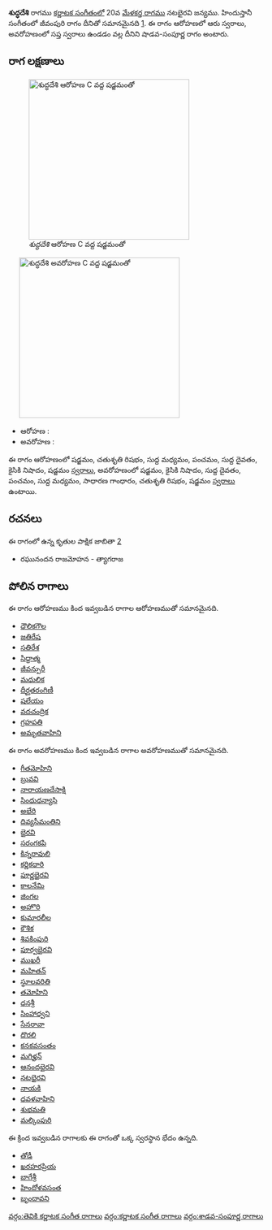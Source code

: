 {{Infobox ragam
	| name          	= శుద్ధదేశి
	| synonym	    	= 
	| mela          	= 
	| chakra        	= 
	| janaka        	= 
	| type          	= శాడవ-సంపూర్ణ
	| arohanam      	= {{svaraC|S|R2|M1|P|D1|N2|S'}} 
	| avarohanam    	= {{svaraC|S'|N2|D1|P|M1|G2|R2|S}}
	| jeeva         	=
	| chhaya        	=
	| nyasa         	=
	| vishesha      	= 
	| equivalent  		= జీవంపురి
}}
{{కర్ణాటక సంగీత రాగాలు}}
'''శుద్ధదేశి''' రాగము [[కర్ణాటక సంగీతం]]లో 20వ [[మేళకర్త రాగము]] నటభైరవి జన్యము.  హిందుస్తానీ సంగీతంలో జీవంపురి రాగం దీనితో సమానమైనది [https://karnatik.com/hcragatable.shtml]. ఈ రాగం ఆరోహణలో ఆరు స్వరాలు, అవరోహణంలో సప్త స్వరాలు ఉండడం వల్ల దీనిని షాడవ-సంపూర్ణ రాగం అంటారు.


==రాగ లక్షణాలు==
[[Image:shuddhadeshi_ar_kb2wiki.png|thumb|right|316px|''శుద్ధదేశి'' ఆరోహణ C వద్ద షడ్జమంతో]]
	[[Image:shuddhadeshi_av_kb2wiki.png|thumb|right|316px|''శుద్ధదేశి'' అవరోహణ C వద్ద షడ్జమంతో]]

* ఆరోహణ : {{svaraC|S|R2|M1|P|D1|N2|S'}} 
* అవరోహణ : {{svaraC|S'|N2|D1|P|M1|G2|R2|S}}

ఈ రాగం ఆరోహణంలో షడ్జమం, చతుశృతి రిషభం, సుద్ద మధ్యమం, పంచమం, సుద్ద దైవతం, కైసికి నిషాదం, షడ్జమం [[స్వరాలు]], అవరోహణంలో షడ్జమం, కైసికి నిషాదం, సుద్ద దైవతం, పంచమం, సుద్ద మధ్యమం, సాధారణ  గాంధారం, చతుశృతి రిషభం, షడ్జమం [[స్వరాలు]] ఉంటాయి.

==రచనలు==
ఈ రాగంలో ఉన్న కృతుల పాక్షిక జాబితా [https://github.com/ssrihari/ragavardhini/blob/master/ragas/kritis.psv]
* రఘునందన రాజమోహన - త్యాగరాజ




==పోలిన రాగాలు==
ఈ రాగం ఆరోహణము కింద ఇవ్వబడిన రాగాల ఆరోహణముతో సమానమైనది.
* [[ధౌలికగౌల]]
* [[జతిరేష]]
* [[సతిరేశ]]
* [[సిద్దాత్మ]]
* [[ జీవన్పురీ]]
* [[మధులిక]]
* [[దీర్ఘతరంగిణీ]]
* [[షలేయం]]
* [[వదచంద్రిక]]
* [[గ్రహపతి]]
* [[అమృతవాహిని]]

ఈ రాగం అవరోహణము కింద ఇవ్వబడిన రాగాల అవరోహణముతో సమానమైనది.
* [[గీతమోహిని]]
* [[ బ్రువవి]]
* [[నారాయణదేసాక్షి]]
* [[సింధుధన్యాసి]]
* [[అభేరి]]
* [[దివ్యసీమంతిని]]
* [[భైరవి]]
* [[సరంగకపి]]
* [[కిన్నరావులి]]
* [[కర్ణికధారి]]
* [[పూర్ణభైరవి]]
* [[కాలనేమి]]
* [[జింగల]]
* [[అహొరి]]
* [[కుమారలీల]]
* [[కౌశిక]]
* [[శివకింపురి]]
* [[పూర్వభైరవి]]
* [[ముఖరీ]]
* [[మహితన్]]
* [[స్థూలవరితి]]
* [[తమోహిని]]
* [[ధనశ్రీ]]
* [[సింహాధ్వని]]
* [[సేనరావా]]
* [[దొరలి]]
* [[ కనకవసంతం]]
* [[మగిళ్హన్]]
* [[ఆనందభైరవి]]
* [[నటభైరవి]]
* [[నాయకి]]
* [[ధవళవాహిని]]
* [[శుభమతి]]
* [[మల్కింపురి]]

ఈ క్రింద ఇవ్వబడిన రాగాలకు ఈ రాగంతో ఒక్క స్వరస్థాన భేదం ఉన్నది.
* [[తోడీ]]
* [[ఖరహరప్రియ]]
* [[బాగేశ్రీ]]
* [[హిందోళవసంత]]
* [[బృందావని]]



[[వర్గం:తెవికి కర్ణాటక సంగీత రాగాలు]]
[[వర్గం:కర్ణాటక సంగీత రాగాలు]]
[[వర్గం:శాడవ-సంపూర్ణ రాగాలు]]